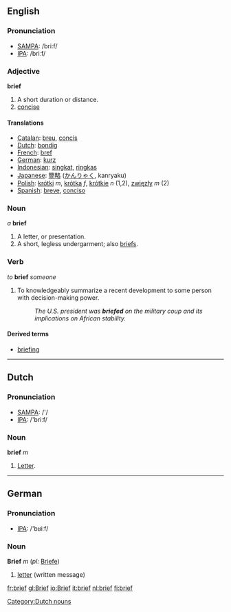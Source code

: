 ==English==
=== Pronunciation ===
*[[w:SAMPA|SAMPA]]: /bri:f/
*[[w:IPA|IPA]]: /briːf/

===Adjective===

'''brief'''
#A short duration or distance.
#[[concise]]

==== Translations ====
*[[Catalan]]: [[breu]], [[concís]]
*[[Dutch]]: [[bondig]]
*[[French]]: [[bref]]
*[[German]]: [[kurz]]
*[[Indonesian]]: [[singkat]], [[ringkas]]
*[[Japanese]]: [[簡略]] ([[かんりゃく]], kanryaku)
*[[Polish]]: [[krótki]] ''m'', [[krótka]] ''f'', [[krótkie]] ''n'' (1,2), [[zwięzły]] ''m'' (2)
*[[Spanish]]: [[breve]], [[conciso]]

===Noun===
''a'' '''brief'''

# A letter, or presentation.
# A short, legless undergarment; also [[briefs]].

===Verb===
''to'' '''brief''' ''someone''

# To knowledgeably summarize a recent development to some person with decision-making power.
#: ''The U.S. president was '''briefed''' on the military coup and its implications on African stability.''

====Derived terms====
* [[briefing]]

----

==Dutch==

===Pronunciation===
*[[w:SAMPA|SAMPA]]: /'/
*[[w:IPA|IPA]]: /'briːf/

===Noun===
'''brief''' ''m''

#[[letter|Letter]].

[[Category:Dutch nouns]]
----

==German==

===Pronunciation===
*[[w:IPA|IPA]]: /'bʁiːf/

===Noun===
'''Brief''' ''m'' (''pl:'' [[Briefe]])

#[[letter]] (written message)

[[fr:brief]]
[[gl:Brief]]
[[io:Brief]]
[[it:brief]]
[[nl:brief]]
[[fi:brief]]